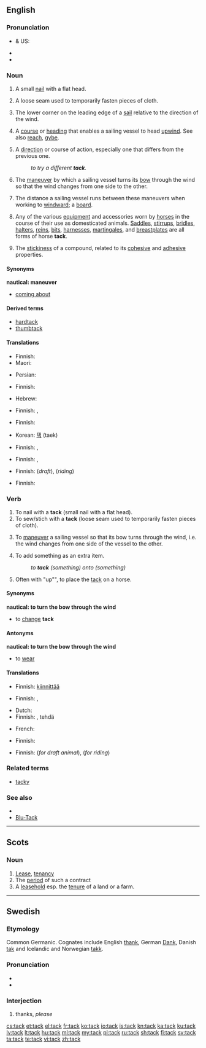 {{wikipedia|dab=tack}}
==English==

===Pronunciation===
* {{a|RP}} & US: {{IPA|/tæk/}}
* {{audio|en-us-tack.ogg|Audio (US)}}
* {{rhymes|æk}}

===Noun===
{{en-noun}}

# {{carpentry}} A small [[nail]] with a flat head.
# {{sewing}} A loose seam used to temporarily fasten pieces of cloth.
# {{nautical}} The lower corner on the leading edge of a [[sail]] relative to the direction of the wind.
# {{nautical}} A [[course]] or [[heading]] that enables a sailing vessel to head [[upwind]]. See also [[reach]], [[gybe]].
# A [[direction]] or course of action, especially one that differs from the previous one.
#: ''to try a different '''tack'''.''
# {{nautical}} The [[maneuver]] by which a sailing vessel turns its [[bow]] through the wind so that the wind changes from one side to the other.
# {{nautical}} The distance a sailing vessel runs between these maneuvers when working to [[windward]]; a [[board]].
# Any of the various [[equipment]] and accessories worn by [[horse]]s in the course of their use as domesticated animals. [[saddle|Saddles]], [[stirrup]]s, [[bridle]]s, [[halter]]s, [[rein]]s, [[bit]]s, [[harness]]es, [[martingale]]s, and [[breastplate]]s are all forms of horse '''tack'''.
# {{chemistry}} The [[stickiness]] of a compound, related to its [[cohesive]] and [[adhesive]] properties.

====Synonyms====
'''nautical: maneuver'''
* [[coming about]]

====Derived terms====
* [[hardtack]]
* [[thumbtack]]

====Translations====
{{trans-top|small nail}}
* Finnish: {{t-|fi|nupi}}
* Maori: {{t-|mi|pine|xs=Maori}}
{{trans-mid}}
* Persian: {{t+|fa|میخ|xs=Persian}}
{{trans-bottom}}

{{trans-top|loose seam}}
* Finnish: {{t-|fi|harsinta}}
{{trans-mid}}
* Hebrew: {{t+|he|מכלב}}
{{trans-bottom}}

{{trans-top|nautical: part of sail}}
* Finnish: {{t|fi|etukulma}}, {{t|fi|halssikulma}}
{{trans-mid}}
{{trans-bottom}}

{{trans-top|nautical direction}}
* Finnish: {{t-|fi|halssi}}
{{trans-mid}}
* Korean: [[택]] (taek)
{{trans-bottom}}

{{trans-top|course of action}}
* Finnish: {{t+|fi|kurssi}}, {{t+|fi|suunta}}
{{trans-mid}}
{{trans-bottom}}

{{trans-top|nautical: maneuver}}
* Finnish: {{t-|fi|vastakäännös}}, {{t+|fi|venda}}
{{trans-mid}}
{{trans-bottom}}

{{trans-see|nautical: distance between these maneuvers|board}}

{{trans-top|any equipment worn by horse}}
* Finnish: {{t-|fi|valjaat}} (''draft''), {{t-|fi|satulointi}} (''riding'')
{{trans-mid}}
{{trans-bottom}}

{{trans-top|chemistry: stickiness}}
* Finnish: {{t-|fi|tahmeus}}
{{trans-mid}}
{{trans-bottom}}

===Verb===
{{en-verb}}

# To nail with a '''tack''' (small nail with a flat head).
# To sew/stich with a '''tack''' (loose seam used to temporarily fasten pieces of cloth).
# {{nautical}} To [[maneuver]] a sailing vessel so that its bow turns through the wind, i.e. the wind changes from one side of the vessel to the other.
# To add something as an extra item.
#: ''to '''tack''' (something) onto (something)''
# Often with "up"", to place the [[tack]] on a horse.

====Synonyms====
'''nautical: to turn the bow through the wind'''
* to [[change]] '''tack'''

====Antonyms====
'''nautical: to turn the bow through the wind'''
* to [[wear]]

====Translations====
{{trans-top|to nail with tacks}}
* Finnish: [[kiinnittää]] {{t-|fi|nupi|nupeilla}}
{{trans-mid}}
{{trans-bottom}}

{{trans-top|to stitch}}
* Finnish: {{t-|fi|harsia}}, {{t-|fi|kursia}}
{{trans-mid}}
{{trans-bottom}}

{{trans-top|nautical: to turn the bow through the wind}}
* Dutch: {{t|nl|overstag gaan}}
* Finnish: {{t+|fi|tehdä}} {{t-|fi|vastakäännös}}, tehdä {{t+|fi|venda}}
{{trans-mid}}
* French: {{t+|fr|louvoyer}}
{{trans-bottom}}

{{trans-top|to tack sthg onto sthg}}
* Finnish: {{t+|fi|liittää}} {{t-|fi|kylkiäinen|kylkiäiseksi}}
{{trans-mid}}
{{trans-bottom}}

{{trans-top|to tack up a horse}}
* Finnish: {{t-|fi|valjastaa}} (''for draft animal''), {{t+|fi|satuloida}} (''for riding'')
{{trans-mid}}
{{trans-bottom}}

===Related terms===
* [[tacky]]

===See also===
* {{pedia|Tack (disambiguation)}}
* [[Blu-Tack]]

----

==Scots==

===Noun===
{{en-noun}}

# [[Lease]], [[tenancy]]
# The [[period]] of such a contract
# A [[leasehold]] esp. the [[tenure]] of a land or a farm.

----

==Swedish==

===Etymology===
Common Germanic. Cognates include English [[thank]], German [[Dank]], Danish [[tak]] and Icelandic and Norwegian [[takk]].

===Pronunciation===
* {{IPA|/tak/|lang=sv}}
* {{audio|Sv-tack.ogg|audio}}

===Interjection===
{{infl|sv|interjection}}

# thanks, ''please''

[[cs:tack]]
[[et:tack]]
[[el:tack]]
[[fr:tack]]
[[ko:tack]]
[[io:tack]]
[[is:tack]]
[[kn:tack]]
[[ka:tack]]
[[ku:tack]]
[[lv:tack]]
[[lt:tack]]
[[hu:tack]]
[[ml:tack]]
[[my:tack]]
[[pl:tack]]
[[ru:tack]]
[[sh:tack]]
[[fi:tack]]
[[sv:tack]]
[[ta:tack]]
[[te:tack]]
[[vi:tack]]
[[zh:tack]]